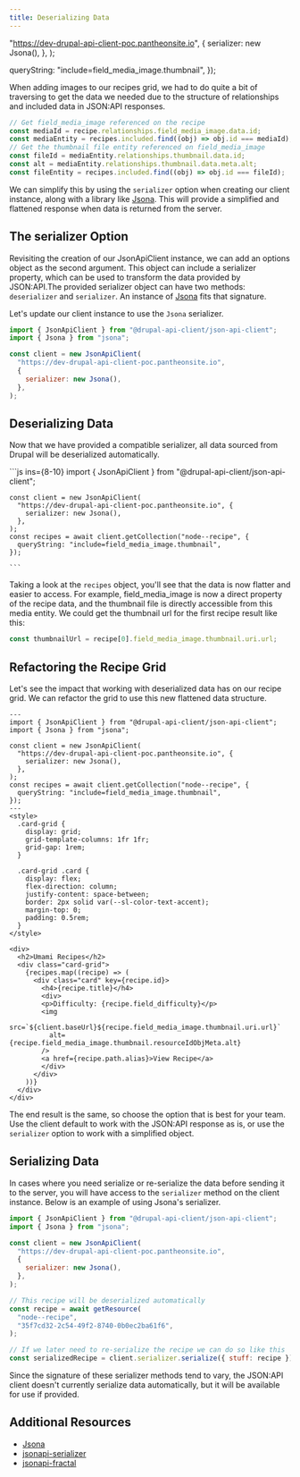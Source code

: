 ```yaml
---
title: Deserializing Data
---
```




  "https://dev-drupal-api-client-poc.pantheonsite.io",
  {
    serializer: new Jsona(),
  },
);

  queryString: "include=field_media_image.thumbnail",
});


When adding images to our recipes grid, we had to do quite a bit of traversing to get the data we needed due to the structure of relationships and included data in JSON:API responses.

```js
// Get field_media_image referenced on the recipe
const mediaId = recipe.relationships.field_media_image.data.id;
const mediaEntity = recipes.included.find((obj) => obj.id === mediaId);
// Get the thumbnail file entity referenced on field_media_image
const fileId = mediaEntity.relationships.thumbnail.data.id;
const alt = mediaEntity.relationships.thumbnail.data.meta.alt;
const fileEntity = recipes.included.find((obj) => obj.id === fileId);
```

We can simplify this by using the `serializer` option when creating our client instance, along with a library like [Jsona](https://www.npmjs.com/package/jsona). This will provide a simplified and flattened response when data is returned from the server.

## The serializer Option

Revisiting the creation of our JsonApiClient instance, we can add an options object as the second argument. This object can include a serializer property, which can be used to transform the data provided by JSON:API.The provided serializer object can have two methods: `deserializer` and `serializer`. An instance of [Jsona](https://www.npmjs.com/package/jsona) fits that signature.

Let's update our client instance to use the `Jsona` serializer.

```js
import { JsonApiClient } from "@drupal-api-client/json-api-client";
import { Jsona } from "jsona";

const client = new JsonApiClient(
  "https://dev-drupal-api-client-poc.pantheonsite.io",
  {
    serializer: new Jsona(),
  },
);
```

## Deserializing Data

Now that we have provided a compatible serializer, all data sourced from Drupal will be deserialized automatically.

<Tabs>
  <TabItem label="JS">
    ```js ins={8-10}
    import { JsonApiClient } from "@drupal-api-client/json-api-client";

    const client = new JsonApiClient(
      "https://dev-drupal-api-client-poc.pantheonsite.io", {
        serializer: new Jsona(),
      },
    );
    const recipes = await client.getCollection("node--recipe", {
      queryString: "include=field_media_image.thumbnail",
    });

    ```

  </TabItem>
  <TabItem label="Data">
    <JsonView client:only="react" collapsed={1} src={recipes} />
  </TabItem>
</Tabs>

Taking a look at the `recipes` object, you'll see that the data is now flatter and easier to access. For example, field_media_image is now a direct property of the recipe data, and the thumbnail file is directly accessible from this media entity. We could get the thumbnail url for the first recipe result like this:

```js
const thumbnailUrl = recipe[0].field_media_image.thumbnail.uri.url;
```

## Refactoring the Recipe Grid

Let's see the impact that working with deserialized data has on our recipe grid. We can refactor the grid to use this new flattened data structure.

```astro live {6, 34, 36, 38, 40-41, 43, 46} ins={7-8}
---
import { JsonApiClient } from "@drupal-api-client/json-api-client";
import { Jsona } from "jsona";

const client = new JsonApiClient(
  "https://dev-drupal-api-client-poc.pantheonsite.io", {
    serializer: new Jsona(),
  },
);
const recipes = await client.getCollection("node--recipe", {
  queryString: "include=field_media_image.thumbnail",
});
---
<style>
  .card-grid {
    display: grid;
    grid-template-columns: 1fr 1fr;
    grid-gap: 1rem;
  }

  .card-grid .card {
    display: flex;
    flex-direction: column;
    justify-content: space-between;
    border: 2px solid var(--sl-color-text-accent);
    margin-top: 0;
    padding: 0.5rem;
  }
</style>

<div>
  <h2>Umami Recipes</h2>
  <div class="card-grid">
    {recipes.map((recipe) => (
      <div class="card" key={recipe.id}>
        <h4>{recipe.title}</h4>
        <div>
        <p>Difficulty: {recipe.field_difficulty}</p>
        <img
          src=`${client.baseUrl}${recipe.field_media_image.thumbnail.uri.url}`
          alt={recipe.field_media_image.thumbnail.resourceIdObjMeta.alt}
        />
        <a href={recipe.path.alias}>View Recipe</a>
        </div>
      </div>
    ))}
  </div>
</div>
```

The end result is the same, so choose the option that is best for your team. Use the client default to work with the JSON:API response as is, or use the `serializer` option to work with a simplified object.

## Serializing Data

In cases where you need serialize or re-serialize the data before sending it to the server, you will have access to the `serializer` method on the client instance. Below is an example of using Jsona's serializer.

```js
import { JsonApiClient } from "@drupal-api-client/json-api-client";
import { Jsona } from "jsona";

const client = new JsonApiClient(
  "https://dev-drupal-api-client-poc.pantheonsite.io",
  {
    serializer: new Jsona(),
  },
);

// This recipe will be deserialized automatically
const recipe = await getResource(
  "node--recipe",
  "35f7cd32-2c54-49f2-8740-0b0ec2ba61f6",
);

// If we later need to re-serialize the recipe we can do so like this
const serializedRecipe = client.serializer.serialize({ stuff: recipe });
```

Since the signature of these serializer methods tend to vary, the JSON:API client doesn't currently serialize data automatically, but it will be available for use if provided.

## Additional Resources

- [Jsona](https://www.npmjs.com/package/jsona)
- [jsonapi-serializer](https://www.npmjs.com/package/jsonapi-serializer)
- [jsonapi-fractal](https://github.com/andersondanilo/jsonapi-fractal)
